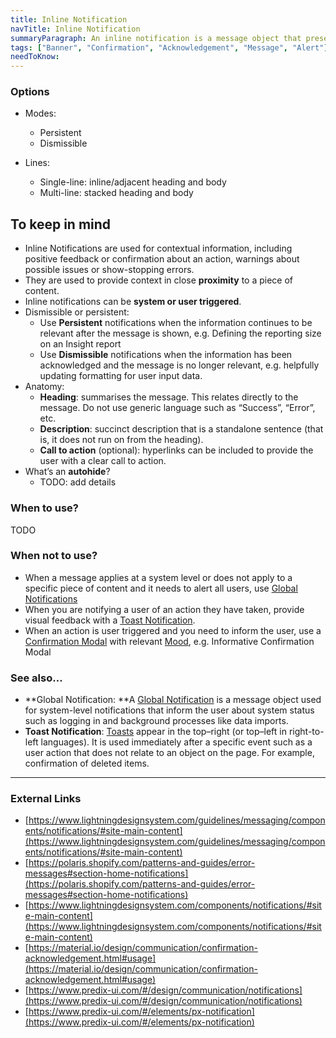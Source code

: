 ```yaml
---
title: Inline Notification
navTitle: Inline Notification
summaryParagraph: An inline notification is a message object that presents timely information within content areas as close as possible to the thing that it’s about. 
tags: ["Banner", "Confirmation", "Acknowledgement", "Message", "Alert"]
needToKnow:
---
```


### Options

*   Modes:
    *   Persistent
    *   Dismissible

*   Lines:
    *   Single-line: inline/adjacent heading and body
    *   Multi-line: stacked heading and body

## To keep in mind

*   Inline Notifications are used for contextual information, including positive feedback or confirmation about an action, warnings about possible issues or show-stopping errors.
*   They are used to provide context in close **proximity** to a piece of content.
*   Inline notifications can be **system or user triggered**.
*   Dismissible or persistent:
    *   Use **Persistent** notifications when the information continues to be relevant after the message is shown, e.g. Defining the reporting size on an Insight report
    *   Use **Dismissible** notifications when the information has been acknowledged and the message is no longer relevant, e.g. helpfully updating formatting for user input data.
*   Anatomy:
    *   **Heading**: summarises the message. This relates directly to the message. Do not use generic language such as “Success”, “Error”, etc.
    *   **Description**: succinct description that is a standalone sentence (that is, it does not run on from the heading).
    *   **Call to action** (optional): hyperlinks can be included to provide the user with a clear call to action.
*   What’s an **autohide**?
    *   TODO: add details

### When to use?

TODO

### When not to use?

*   When a message applies at a system level or does not apply to a specific piece of content and it needs to alert all users, use [Global Notifications](https://drive.google.com/a/cultureamp.com/open?id=1-31stGiBx58FygpLFsA4IBiFfB48YxeVY8S9Q1WCxe0)
*   When you are notifying a user of an action they have taken, provide visual feedback with a [Toast Notification](https://drive.google.com/a/cultureamp.com/open?id=1YaUzsUDgOKISxfMuApp3gEWfPWQ0B2z29le7MkEvl6w).
*   When an action is user triggered and you need to inform the user, use a [Confirmation Modal](/components/modal) with relevant [Mood](https://drive.google.com/a/cultureamp.com/open?id=1o3NevxWj3xU2wvrJQJyZ5ZggNDobuRquqVS5jldDu9g), e.g. Informative Confirmation Modal

### See also…

*   **Global Notification: **A [Global Notification](https://drive.google.com/a/cultureamp.com/open?id=1-31stGiBx58FygpLFsA4IBiFfB48YxeVY8S9Q1WCxe0) is a message object used for system-level notifications that inform the user about system status such as logging in and background processes like data imports.
*   **Toast Notification**: [Toasts](https://docs.google.com/document/d/1YaUzsUDgOKISxfMuApp3gEWfPWQ0B2z29le7MkEvl6w/edit#heading=h.2ocvpvil9swi) appear in the top–right (or top–left in right-to-left languages). It is used immediately after a specific event such as a user action that does not relate to an object on the page. For example, confirmation of deleted items.

---

### External Links

- [https://www.lightningdesignsystem.com/guidelines/messaging/components/notifications/#site-main-content](https://www.lightningdesignsystem.com/guidelines/messaging/components/notifications/#site-main-content)
- [https://polaris.shopify.com/patterns-and-guides/error-messages#section-home-notifications](https://polaris.shopify.com/patterns-and-guides/error-messages#section-home-notifications)
- [https://www.lightningdesignsystem.com/components/notifications/#site-main-content](https://www.lightningdesignsystem.com/components/notifications/#site-main-content)
- [https://material.io/design/communication/confirmation-acknowledgement.html#usage](https://material.io/design/communication/confirmation-acknowledgement.html#usage)
- [https://www.predix-ui.com/#/design/communication/notifications](https://www.predix-ui.com/#/design/communication/notifications)
- [https://www.predix-ui.com/#/elements/px-notification](https://www.predix-ui.com/#/elements/px-notification)
